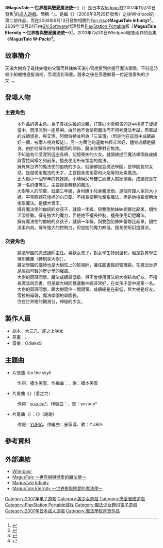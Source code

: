 {{Infobox animanga/Headerofja
|標題= MagusTale ～世界樹與戀愛魔法使～
|圖像= MagusTale package.jpg
|尺寸= 
|說明= 《MagusTale ～世界樹與戀愛魔法使～》PC遊戲封面
|日文名稱= MagusTale ～世界樹と恋する魔法使い～
|英文名稱= 
|假名= まきうすている せかいじゅとこいするまほうつかい
|羅馬字= 
|類型= [[奇幻|奇幻]]、[[戀愛|戀愛]]
}}
{{Infobox animanga/Game
|標題= MagusTale<br>～世界樹與戀愛魔法使～ (PC)<br>MagusTale Eternity<br>～世界樹與戀愛魔法使～ (PSP)
|類型= [[戀愛冒險|戀愛冒險]]
|使用平臺= Windows 2000/XP/Vista<br>[[PlayStation_Portable|PlayStation Portable]]
|遊戲引擎= YU-RIS
|開發團隊= [[Whirlpool|Whirlpool]]
|代理商= Whirlpool (PC)<br>[[GN_Software|GN Software]] (PSP)
|製作人= 
|監製= 
|腳本= 大三元、尾之上咲太
|人物設定= [[てんまそ|てんまそ]]、こもわた遙華
|音樂= OdiakeS
|遊戲人數= 1
|發售日= 2007年11月30日 (PC)<br>2009年12月24日 (PSP)<br>2012年3月22日 (PSP廉價版)
|對象年齡= 18禁 (PC)<br>[[CERO|CERO]] B (PSP)
|結局數= 8
}}
{{Infobox animanga/Game
|標題=MagusTale Infinity
|類型=[[戀愛冒險|戀愛冒險]]
|使用平台=Windows 2000/XP/Vista
|遊戲引擎=YU-RIS
|開發團隊=Whirlpool
|代理商=Whirlpool
|製作人=
|監製=
|腳本=大三元、尾之上咲太、Hatsu
|人物設定=[[てんまそ|てんまそ]]、こもわた遙華
|音樂=OdiakeS
|遊戲人數=1
|發售日=2008年6月13日
|對象年齡=18禁
|結局數=
}}
{{Infobox animanga/Footerofja}}
《'''MagusTale ～世界樹與戀愛魔法使～'''》（{{lang|ja|MagusTale ～世界樹と恋する魔法使い～}}）是日本[[Whirlpool|Whirlpool]]在2007年11月30日發售<ref name="Getchu444465">{{cite web|url=http://www.getchu.com/soft.phtml?id=444465|title=MagusTale（マギウステイル）～世界樹と恋する魔法使い～|publisher=Getchu.com|accessdate=2021-05-08|language=ja|archive-date=2020-01-07|archive-url=https://web.archive.org/web/20200107112741/http://www.getchu.com/soft.phtml?id=444465}}</ref>的[[日本成人遊戲|成人遊戲]]。簡稱『{{lang|ja|マギステ}}』。是繼《{{lang|ja|いな☆こい! ～お稲荷さまとモテモテのたたり～}}》（2006年9月29日發售）之後Whirlpool的第二部作品。而在2008年6月13日發售相關的[[Fan_disc|Fan disc]]《'''MagusTale Infinity'''》<ref name="Getchu530145">{{cite web|url=http://www.getchu.com/soft.phtml?id=530145|title=MagusTale（マギウステイル）～世界樹と恋する魔法使い～|publisher=Getchu.com|accessdate=2021-05-08|language=ja|archive-date=2019-05-20|archive-url=https://web.archive.org/web/20190520045911/http://www.getchu.com/soft.phtml?id=530145}}</ref>。2009年12月24日由[[GN_Software|GN Software]]代理發售[[PlayStation_Portable|PlayStation Portable]]版《'''MagusTale Eternity ～世界樹與戀愛魔法使～'''》<ref>{{cite web|url=https://www.amazon.co.jp/dp/B002PEX5OM|title=マギウステイル エタニティ~世界樹と恋する魔法使い~ (通常版)|publisher=[[日本亞馬遜|日本亞馬遜]]|accessdate=2021-05-08|language=ja}}</ref>。2010年7月30日Whirlpool發售兩作的合集《'''MagusTale W-Pack'''》<ref>{{cite web|url=http://www.getchu.com/soft.phtml?id=683794|title=MagusTale W-Pack|publisher=Getchu.com|accessdate=2021-05-08|language=ja|archive-date=2014-12-24|archive-url=https://web.archive.org/web/20141224091747/http://www.getchu.com/soft.phtml?id=683794}}</ref>。

== 故事簡介 ==
天瀨大樹為了尋找失蹤的父親而與妹妹天瀨小雪說要到佛提亞魔法學園。不料這時候小船被捲進旋渦裡，而漂流到海邊。醒來之後在旁邊躺著一位記憶喪失的少女...。

== 登場人物 ==
=== 主要角色 ===
; {{nihongo|天瀨大樹|天ヶ瀬 大樹（あまがせ だいき）||}}
:本作品的男主角。為了尋找失蹤的父親，打算向小雪報告的途中捲進了旋渦當中，而漂流到一座島嶼。由於他不會使用魔法而不用考魔法考試，而筆試的成績很差，與艾瑪、阿爾伯特並列為「三笨蛋」（但是他在這當中成績最好一個，被兩人視為叛徒）。另一方面他的運動神經非常好，體育成績是優良。由於他擁有的特殊體質的關係，魔法攻擊對它無效。
; {{nihongo|艾莉西亞·茵法絲|アリシア＝インファンス||[[配音員|配音員]]：[[佐本二厘|佐本二厘]]<ref name="Getchu444465"/>}}
:不知道為什麼漂到這座島嶼，記憶喪失的少女。就讀佛提亞魔法學園後成績與雪拉同樣名列前茅。擅長使用所有類型的魔法。
; {{nihongo|雪拉·芬妮絲·維多利亞|セーラ＝フィニス＝ヴィクトリア||配音員：[[青山由香里|青山由香里]]<ref name="Getchu444465"/>}}
:擁有異世界的魔法使的血統的少女。就讀佛提亞魔法學園，是學園長的女兒。是個使用魔法的天才，主要擅長使用雷和火焰等的元素魔法。
; {{nihongo|天瀨小雪|天ヶ瀬 小雪（あまがせ こゆき）||配音員：[[安玖深音|安玖深音]]<ref name="Getchu444465"/>}}
:比大樹小一個學年的乾妹妹。小時候父母雙亡而被大樹家領養。成績總是在第一名的優等生。主要擅長轉移的魔法。
; {{nihongo|九條優花|九条 優花（くじょう ゆうか）||extra=配音員：{{lang|ja|[[木村あやか|木村あやか]]}}<ref name="Getchu444465"/>}}
:大樹等人的前輩，就讀三年級，身材嬌小兒身體虛弱。是個有錢人家的大小姐。平常照顧花壇裡的向日葵。不擅長使用攻擊系魔法，但是她擅長使用治癒系魔法。是個大胃王。
; {{nihongo|蕾娜·吉米尼斯|レナ＝ジェミニス||配音員：[[成瀨未亞|成瀨未亞]]<ref name="Getchu444465"/>}}
:擁有魔法使的血統的女孩子，就讀一年級。與雙胞胎妹妹妮娜比起來，個性活潑好動。擁有強大的魔力，但是她不擅長控制。擅長使用幻燈魔法。
; {{nihongo|妮娜·吉米尼斯|ニナ＝ジェミニス||配音員：[[風音|風音]]<ref name="Getchu444465"/>}}
:擁有魔法使的血統的女孩子，就讀一年級。與雙胞胎姊姊蕾娜比起來，個性溫柔內向。擁有強大的控制力，但是她的魔力較低。擅長使用幻燈魔法。

=== 次要角色 ===
; {{nihongo|鮑嘉·尼姆巴斯|ボガード＝ニムバス||extra=配音員：{{lang|ja|[[ミサイルγ|ミサイルγ]]}}}}
:魔法學園的魔法講師主任。喜歡女孩子，對女學生特別溫和，但是對男學生特別嚴厲（特別是大樹））。
; {{nihongo|米蓮·薩維斯|ミレーヌ＝サーヴィス||配音員：[[北都南|北都南]]}}
:魔法學園的講師也是大樹班上的班導師，兼任圖書館的管理員。在魔法世界是屈指可數的歷史學的權威。
; {{nihongo|艾瑪·葛拉締烏斯|エマ＝グラディウス||extra=配音員：{{lang|ja|[[みすみ|みすみ]]}}<ref name="Getchu530145"/>}}
:大樹的同班同學。魔法成績最低級，與不會使用魔法的大樹結為好友。不擅長魔法與念書，但是跟大樹同樣運動神經非常好，在女孩子當中是第一名。
; {{nihongo|阿爾伯特·克羅利亞|アルベルト＝グローリア||配音員：[[月黑斗夜|月黑斗夜]]}}
:大樹的同班同學，跟大樹同住一間寢室。成績總是在最低，與大樹是好友。
; {{nihongo|愛爾塔·芬妮絲·維多利亞|エルダ＝フィニス＝ヴィクトリア||配音員：[[海原艾利娜|海原艾利娜]]<ref name="Getchu530145"/>}}
:雪拉的母親，魔法學園的學園長。
; {{nihongo|賽西兒·阿貝西提亞|セシル＝アベセンティア||配音員：[[三咲里奈|三咲里奈]]<ref name="Getchu530145"/>}}
:住在世界樹的觀測台，神秘的少女。

== 製作人員 ==
*劇本：大三元、尾之上咲太
*原畫：{{lang|ja|[[てんまそ|てんまそ]]}}、{{lang|ja|こもわた遙華}}
*音樂：OdiakeS

== 主題曲 ==
*片頭曲《to the sky》
:作詞：[[橋本美雪|橋本美雪]]、作編曲：{{lang|ja|鈴木マサキ}}、歌：橋本美雪
*片尾曲《{{lang|ja|アイノチカラ}}》（愛之力）
:作詞：[[yozuca*|yozuca*]]、作編曲：{{lang|ja|田辺トシノ}}、歌：yozuca*
*片尾曲（{{lang|ja|アリシア トゥルーエンド}}）：《{{lang|ja|ありがとう}}》（謝謝）
:作詞：[[YURIA|YURIA]]、作編曲：景家淳、歌：YURIA

== 參考資料 ==
{{reflist}}

== 外部連結 ==
*[http://www.whirlpool.co.jp/ Whirlpool] {{Wayback|url=http://www.whirlpool.co.jp/ |date=20210110071829 }}{{ja}}
*[http://www.whirlpool.co.jp/magustale/ MagusTale 〜世界樹與戀愛的魔法使〜] {{Wayback|url=http://www.whirlpool.co.jp/magustale/ |date=20201031235125 }}{{ja}}
*[http://whirlpool.co.jp/mtinfinity/ MagusTale Infinity] {{Wayback|url=http://whirlpool.co.jp/mtinfinity/ |date=20201106223832 }}{{ja}}
*[https://web.archive.org/web/20090607021346/http://www.piacci.co.jp/magustale/index.html MagusTale Eternity 〜世界樹與戀愛的魔法使〜]{{ja}}

[[Category:2007年电子游戏|Category:2007年电子游戏]]
[[Category:美少女遊戲|Category:美少女遊戲]]
[[Category:戀愛冒險遊戲|Category:戀愛冒險遊戲]]
[[Category:PlayStation_Portable游戏|Category:PlayStation Portable游戏]]
[[Category:魔法少女題材電子遊戲|Category:魔法少女題材電子遊戲]]
[[Category:2007年日本成人遊戲|Category:2007年日本成人遊戲]]
[[Category:魔法學校背景作品|Category:魔法學校背景作品]]